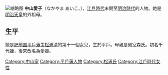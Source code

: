 {{expand|time=2016-04-10T14:24:55+00:00}}
{{unreferenced|time=2016-04-10T14:24:55+00:00}}

[[File:Nakayamaaiko.jpg|缩略图]]
'''中山愛子'''（なかやま あいこ、{{bd|1818年||1906年|1月28日}}），[[江户时代|江戶時代]]末期至[[明治|明治時代]]的人物。她是[[明治天皇|明治天皇]]的外祖母。
== 生平 ==
她是[[肥前國|肥前国]][[平戶藩|平戶藩]]主[[松浦清|松浦清]]的第十一個女兒，生於平戶。母親是側室森氏。初名千代姫，後來改名為愛姬。

{{japan-bio-stub}}
{{Japanese-history-stub}}
{{DEFAULTSORT:Nakayama Aiko}}
[[Category:中山家|Category:中山家]]
[[Category:平戶藩人物|Category:平戶藩人物]]
[[Category:松浦氏|Category:松浦氏]]
[[Category:江戶時代女性|Category:江戶時代女性]]
